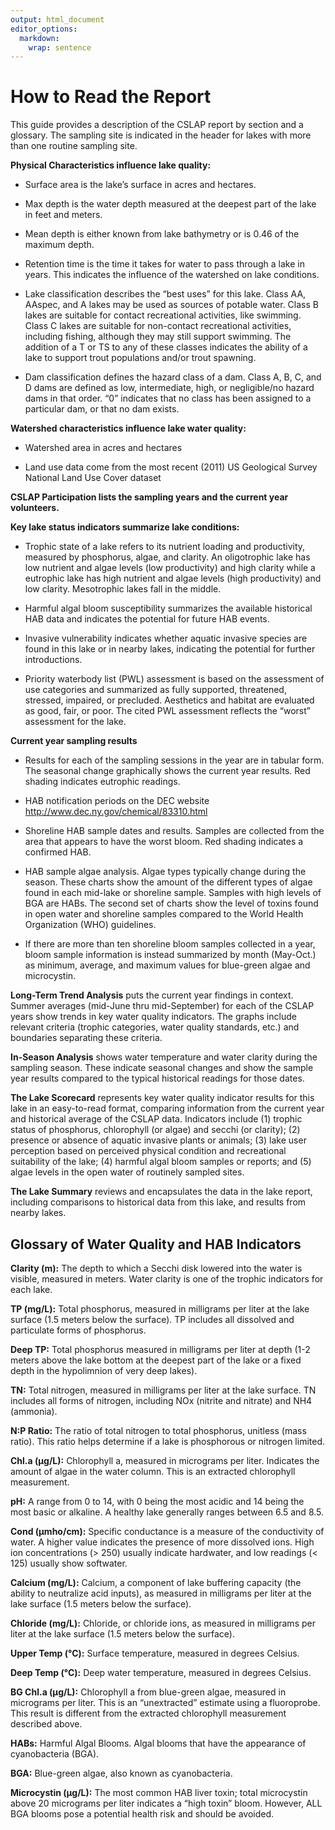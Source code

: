 ```yaml
---
output: html_document
editor_options: 
  markdown: 
    wrap: sentence
---
```


# How to Read the Report

This guide provides a description of the CSLAP report by section and a glossary.
The sampling site is indicated in the header for lakes with more than one routine sampling site.

**Physical Characteristics influence lake quality:**

-   Surface area is the lake's surface in acres and hectares.

-   Max depth is the water depth measured at the deepest part of the lake in feet and meters.

-   Mean depth is either known from lake bathymetry or is 0.46 of the maximum depth.

-   Retention time is the time it takes for water to pass through a lake in years.
    This indicates the influence of the watershed on lake conditions.

-   Lake classification describes the "best uses" for this lake.
    Class AA, AAspec, and A lakes may be used as sources of potable water.
    Class B lakes are suitable for contact recreational activities, like swimming.
    Class C lakes are suitable for non-contact recreational activities, including fishing, although they may still support swimming.
    The addition of a T or TS to any of these classes indicates the ability of a lake to support trout populations and/or trout spawning.

-   Dam classification defines the hazard class of a dam.
    Class A, B, C, and D dams are defined as low, intermediate, high, or negligible/no hazard dams in that order.
    "0" indicates that no class has been assigned to a particular dam, or that no dam exists.

**Watershed characteristics influence lake water quality:**

-   Watershed area in acres and hectares

-   Land use data come from the most recent (2011) US Geological Survey National Land Use Cover dataset

**CSLAP Participation lists the sampling years and the current year volunteers.**

**Key lake status indicators summarize lake conditions:**

-   Trophic state of a lake refers to its nutrient loading and productivity, measured by phosphorus, algae, and clarity.
    An oligotrophic lake has low nutrient and algae levels (low productivity) and high clarity while a eutrophic lake has high nutrient and algae levels (high productivity) and low clarity.
    Mesotrophic lakes fall in the middle.

-   Harmful algal bloom susceptibility summarizes the available historical HAB data and indicates the potential for future HAB events.

-   Invasive vulnerability indicates whether aquatic invasive species are found in this lake or in nearby lakes, indicating the potential for further introductions.

-   Priority waterbody list (PWL) assessment is based on the assessment of use categories and summarized as fully supported, threatened, stressed, impaired, or precluded.
    Aesthetics and habitat are evaluated as good, fair, or poor.
    The cited PWL assessment reflects the "worst" assessment for the lake.

**Current year sampling results**

-   Results for each of the sampling sessions in the year are in tabular form.
    The seasonal change graphically shows the current year results.
    Red shading indicates eutrophic readings.

-   HAB notification periods on the DEC website <http://www.dec.ny.gov/chemical/83310.html>

-   Shoreline HAB sample dates and results.
    Samples are collected from the area that appears to have the worst bloom.
    Red shading indicates a confirmed HAB.

-   HAB sample algae analysis.
    Algae types typically change during the season.
    These charts show the amount of the different types of algae found in each mid-lake or shoreline sample.
    Samples with high levels of BGA are HABs.
    The second set of charts show the level of toxins found in open water and shoreline samples compared to the World Health Organization (WHO) guidelines.

-   If there are more than ten shoreline bloom samples collected in a year, bloom sample information is instead summarized by month (May-Oct.) as minimum, average, and maximum values for blue-green algae and microcystin.

**Long-Term Trend Analysis** puts the current year findings in context.
Summer averages (mid-June thru mid-September) for each of the CSLAP years show trends in key water quality indicators.
The graphs include relevant criteria (trophic categories, water quality standards, etc.) and boundaries separating these criteria.

**In-Season Analysis** shows water temperature and water clarity during the sampling season.
These indicate seasonal changes and show the sample year results compared to the typical historical readings for those dates.

**The Lake Scorecard** represents key water quality indicator results for this lake in an easy-to-read format, comparing information from the current year and historical average of the CSLAP data.
Indicators include (1) trophic status of phosphorus, chlorophyll (or algae) and secchi (or clarity); (2) presence or absence of aquatic invasive plants or animals; (3) lake user perception based on perceived physical condition and recreational suitability of the lake; (4) harmful algal bloom samples or reports; and (5) algae levels in the open water of routinely sampled sites.

**The Lake Summary** reviews and encapsulates the data in the lake report, including comparisons to historical data from this lake, and results from nearby lakes.

## Glossary of Water Quality and HAB Indicators 

**Clarity (m):** The depth to which a Secchi disk lowered into the water is visible, measured in meters.
Water clarity is one of the trophic indicators for each lake.

**TP (mg/L):** Total phosphorus, measured in milligrams per liter at the lake surface (1.5 meters below the surface).
TP includes all dissolved and particulate forms of phosphorus.

**Deep TP:** Total phosphorus measured in milligrams per liter at depth (1-2 meters above the lake bottom at the deepest part of the lake or a fixed depth in the hypolimnion of very deep lakes).

**TN:** Total nitrogen, measured in milligrams per liter at the lake surface.
TN includes all forms of nitrogen, including NOx (nitrite and nitrate) and NH4 (ammonia).

**N:P Ratio:** The ratio of total nitrogen to total phosphorus, unitless (mass ratio).
This ratio helps determine if a lake is phosphorous or nitrogen limited.

**Chl.a (μg/L):** Chlorophyll a, measured in micrograms per liter.
Indicates the amount of algae in the water column.
This is an extracted chlorophyll measurement.

**pH:** A range from 0 to 14, with 0 being the most acidic and 14 being the most basic or alkaline.
A healthy lake generally ranges between 6.5 and 8.5.

**Cond (μmho/cm):** Specific conductance is a measure of the conductivity of water.
A higher value indicates the presence of more dissolved ions.
High ion concentrations (\> 250) usually indicate hardwater, and low readings (\< 125) usually show softwater.

**Calcium (mg/L):** Calcium, a component of lake buffering capacity (the ability to neutralize acid inputs), as measured in milligrams per liter at the lake surface (1.5 meters below the surface).

**Chloride (mg/L):** Chloride, or chloride ions, as measured in milligrams per liter at the lake surface (1.5 meters below the surface).

**Upper Temp (°C):** Surface temperature, measured in degrees Celsius.

**Deep Temp (°C):** Deep water temperature, measured in degrees Celsius.

**BG Chl.a (μg/L):** Chlorophyll a from blue-green algae, measured in micrograms per liter.
This is an "unextracted" estimate using a fluoroprobe.
This result is different from the extracted chlorophyll measurement described above.

**HABs:** Harmful Algal Blooms.
Algal blooms that have the appearance of cyanobacteria (BGA).

**BGA:** Blue-green algae, also known as cyanobacteria.

**Microcystin (μg/L):** The most common HAB liver toxin; total microcystin above 20 micrograms per liter indicates a "high toxin" bloom.
However, ALL BGA blooms pose a potential health risk and should be avoided.
